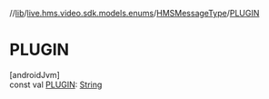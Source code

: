 //[lib](../../../index)/[live.hms.video.sdk.models.enums](../index)/[HMSMessageType](index)/[PLUGIN](-p-l-u-g-i-n)

# PLUGIN

[androidJvm]\
const val [PLUGIN](-p-l-u-g-i-n): [String](https://kotlinlang.org/api/latest/jvm/stdlib/kotlin/-string/index.html)
